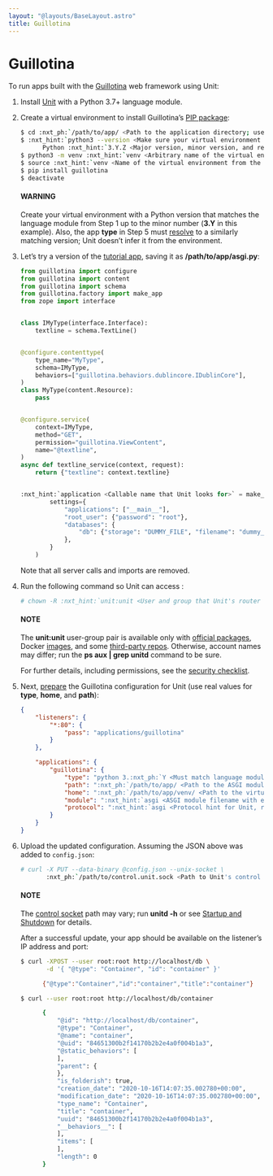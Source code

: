 ```yaml
---
layout: "@layouts/BaseLayout.astro"
title: Guillotina
---
```

# Guillotina

To run apps built with the [Guillotina](https://guillotina.readthedocs.io/en/latest/) web framework using Unit:

1. Install [Unit](../installation.md#installation-precomp-pkgs) with a Python 3.7+ language module.
2. Create a virtual environment to install Guillotina’s [PIP package](https://guillotina.readthedocs.io/en/latest/training/installation.html):
   ```bash
   $ cd :nxt_ph:`/path/to/app/ <Path to the application directory; use a real path in your configuration>`
   $ :nxt_hint:`python3 --version <Make sure your virtual environment version matches the module version>`
         Python :nxt_hint:`3.Y.Z <Major version, minor version, and revision number>`
   $ python3 -m venv :nxt_hint:`venv <Arbitrary name of the virtual environment>`
   $ source :nxt_hint:`venv <Name of the virtual environment from the previous command>`/bin/activate
   $ pip install guillotina
   $ deactivate
   ```

   #### WARNING
   Create your virtual environment with a Python version that matches the
   language module from Step 1 up to the minor number (**3.Y** in this
   example).  Also, the app **type** in Step 5 must [resolve](../configuration.md#configuration-apps-common) to a similarly matching version; Unit doesn’t
   infer it from the environment.
3. Let’s try a version of the [tutorial app](https://guillotina.readthedocs.io/en/latest/#build-a-guillotina-app),
   saving it as **/path/to/app/asgi.py**:
   ```python
   from guillotina import configure
   from guillotina import content
   from guillotina import schema
   from guillotina.factory import make_app
   from zope import interface


   class IMyType(interface.Interface):
       textline = schema.TextLine()


   @configure.contenttype(
       type_name="MyType",
       schema=IMyType,
       behaviors=["guillotina.behaviors.dublincore.IDublinCore"],
   )
   class MyType(content.Resource):
       pass


   @configure.service(
       context=IMyType,
       method="GET",
       permission="guillotina.ViewContent",
       name="@textline",
   )
   async def textline_service(context, request):
       return {"textline": context.textline}


   :nxt_hint:`application <Callable name that Unit looks for>` = make_app(
           settings={
               "applications": ["__main__"],
               "root_user": {"password": "root"},
               "databases": {
                   "db": {"storage": "DUMMY_FILE", "filename": "dummy_file.db",}
               },
           }
       )
   ```

   Note that all server calls and imports are removed.
4. Run the following command so Unit can access :
   ```bash
   # chown -R :nxt_hint:`unit:unit <User and group that Unit's router runs as by default>` :nxt_ph:`/path/to/app/ <Path to the application files such as /data/www/app/; use a real path in your commands>`
   ```

   #### NOTE
   The **unit:unit** user-group pair is available only with [official
   packages](../installation.md#installation-precomp-pkgs), Docker [images](../installation.md#installation-docker), and some [third-party repos](../installation.md#installation-community-repos).  Otherwise, account names may differ; run
   the **ps aux | grep unitd** command to be sure.

   For further details, including permissions, see the [security checklist](security.md#security-apps).
5. Next, [prepare](../configuration.md#configuration-python) the Guillotina configuration for
   Unit (use real values for **type**, **home**, and **path**):
   ```json
   {
       "listeners": {
           "*:80": {
               "pass": "applications/guillotina"
           }
       },

       "applications": {
           "guillotina": {
               "type": "python 3.:nxt_ph:`Y <Must match language module version and virtual environment version>`",
               "path": ":nxt_ph:`/path/to/app/ <Path to the ASGI module>`",
               "home": ":nxt_ph:`/path/to/app/venv/ <Path to the virtual environment, if any>`",
               "module": ":nxt_hint:`asgi <ASGI module filename with extension omitted>`",
               "protocol": ":nxt_hint:`asgi <Protocol hint for Unit, required to run Guillotina apps>`"
           }
       }
   }
   ```
6. Upload the updated configuration.  Assuming the JSON above was added to
   `config.json`:
   ```bash
   # curl -X PUT --data-binary @config.json --unix-socket \
          :nxt_ph:`/path/to/control.unit.sock <Path to Unit's control socket in your installation>` :nxt_hint:`http://localhost/config/ <Path to the config section in Unit's control API>`
   ```

   #### NOTE
   The [control socket](../controlapi.md#configuration-socket) path may vary; run
   **unitd -h** or see [Startup and Shutdown](source.md#source-startup) for details.

   After a successful update, your app should be available on the listener’s IP
   address and port:
   ```bash
   $ curl -XPOST --user root:root http://localhost/db \
          -d '{ "@type": "Container", "id": "container" }'

         {"@type":"Container","id":"container","title":"container"}

   $ curl --user root:root http://localhost/db/container

         {
             "@id": "http://localhost/db/container",
             "@type": "Container",
             "@name": "container",
             "@uid": "84651300b2f14170b2b2e4a0f004b1a3",
             "@static_behaviors": [
             ],
             "parent": {
             },
             "is_folderish": true,
             "creation_date": "2020-10-16T14:07:35.002780+00:00",
             "modification_date": "2020-10-16T14:07:35.002780+00:00",
             "type_name": "Container",
             "title": "container",
             "uuid": "84651300b2f14170b2b2e4a0f004b1a3",
             "__behaviors__": [
             ],
             "items": [
             ],
             "length": 0
         }
   ```
